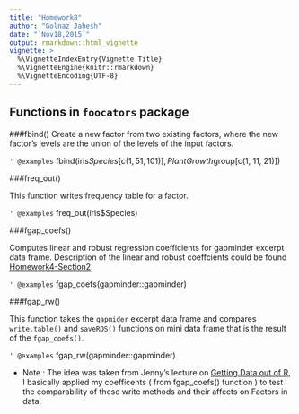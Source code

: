 ```yaml
---
title: "Homework8"
author: "Golnaz Jahesh"
date: "`Nov18,2015`"
output: rmarkdown::html_vignette
vignette: >
  %\VignetteIndexEntry{Vignette Title}
  %\VignetteEngine{knitr::rmarkdown}
  %\VignetteEncoding{UTF-8}
---
```

## Functions in `foocators` package

###fbind()
Create a new factor from two existing factors, where the new factor's levels
are the union of the levels of the input factors.  

`' @examples`
fbind(iris$Species[c(1, 51, 101)], PlantGrowth$group[c(1, 11, 21)])

###freq_out()

This function writes frequency table for a factor.  

`' @examples`
freq_out(iris$Species)

###fgap_coefs()

Computes linear and robust regression coefficients for gapminder excerpt data frame. Description of the linear and robust coeffcients could be found [Homework4-Section2](https://github.com/STAT545-UBC/golnaz_jahesh/blob/master/STAT545_Homework/homework4/hw4_func.md)

`' @examples`
fgap_coefs(gapminder::gapminder)

###fgap_rw()

This function takes the `gapmider` excerpt data frame and 
compares `write.table()` and `saveRDS()` functions on mini data frame that is the result of the `fgap_coefs()`.

`' @examples`
fgap_rw(gapminder::gapminder)

+ Note : The idea was taken from Jenny's lecture on [Getting Data out of R](http://www.stat.ubc.ca/~jenny/STAT545A/block05_getNumbersOut.html), I basically applied my coefficents ( from fgap_coefs() function ) to test the comparability of these write methods and their affects on Factors in data.
